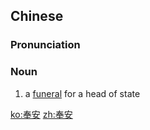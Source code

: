 ==Chinese==
{{zh-forms}}

===Pronunciation===
{{zh-pron
|m=fèng'ān
|cat=n
}}

===Noun===
{{zh-noun}}

# a [[funeral]] for a head of state

[[ko:奉安]]
[[zh:奉安]]